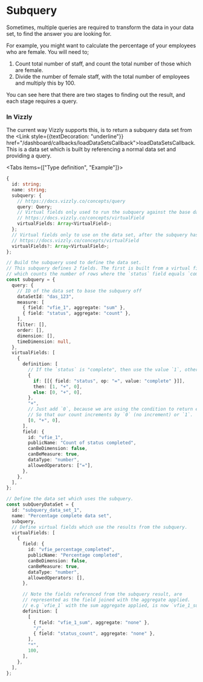 
# Subquery

Sometimes, multiple queries are required to transform the data in your data set, to find the answer you are looking for.

For example, you might want to calculate the percentage of your employees who are female. You will need to;

1. Count total number of staff, and count the total number of those which are female.
2. Divide the number of female staff, with the total number of employees and multiply this by 100.

You can see here that there are two stages to finding out the result, and each stage requires a query.

### In Vizzly

The current way Vizzly supports this, is to return a subquery data set from the <Link style={{textDecoration: "underline"}} href="/dashboard/callbacks/loadDataSetsCallback">loadDataSetsCallback</Link>. This is a data set which is built by referencing
a normal data set and providing a query.

<Tabs items={["Type definition", "Example"]}>
  <Tab>

```typescript
{
  id: string;
  name: string;
  subquery: {
    // https://docs.vizzly.co/concepts/query
    query: Query;
    // Virtual fields only used to run the subquery against the base data set.
    // https://docs.vizzly.co/concepts/virtualField
    virtualFields: Array<VirtualField>;
  };
  // Virtual fields only to use on the data set, after the subquery has been ran.
  // https://docs.vizzly.co/concepts/virtualField
  virtualFields?: Array<VirtualField>;
};
```

  </Tab>
  <Tab>

```typescript
// Build the subquery used to define the data set.
// This subquery defines 2 fields. The first is built from a virtual field
// which counts the number of rows where the `status` field equals `completed`.
const subquery = {
  query: {
    // ID of the data set to base the subquery off
    dataSetId: "das_123",
    measure: [
      { field: "vfie_1", aggregate: "sum" },
      { field: "status", aggregate: "count" },
    ],
    filter: [],
    order: [],
    dimension: [],
    timeDimension: null,
  },
  virtualFields: [
    {
      definition: [
        // If the `status` is "complete", then use the value `1`, otherwise `0`
        {
          if: [[{ field: "status", op: "=", value: "complete" }]],
          then: [1, "+", 0],
          else: [0, "+", 0],
        },
        "+",
        // Just add `0`, because we are using the condition to return either a `1` or a `0`
        // So that our count increments by `0` (no increment) or `1`.
        [0, "+", 0],
      ],
      field: {
        id: "vfie_1",
        publicName: "Count of status completed",
        canBeDimension: false,
        canBeMeasure: true,
        dataType: "number",
        allowedOperators: ["="],
      },
    },
  ],
};

// Define the data set which uses the subquery.
const subQueryDataSet = {
  id: "subquery_data_set_1",
  name: "Percentage complete data set",
  subquery,
  // Define virtual fields which use the results from the subquery.
  virtualFields: [
    {
      field: {
        id: "vfie_percentage_completed",
        publicName: "Percentage completed",
        canBeDimension: false,
        canBeMeasure: true,
        dataType: "number",
        allowedOperators: [],
      },

      // Note the fields referenced from the subquery result, are
      // represented as the field joined with the aggregate applied.
      // e.g `vfie_1` with the sum aggregate applied, is now `vfie_1_sum`.
      definition: [
        [
          { field: "vfie_1_sum", aggregate: "none" },
          "/",
          { field: "status_count", aggregate: "none" },
        ],
        "*",
        100,
      ],
    },
  ],
};
```

  </Tab>
</Tabs>
